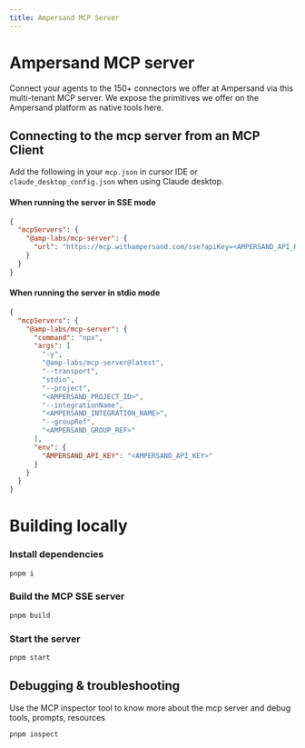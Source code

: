 ```yaml
---
title: Ampersand MCP Server
---
```



# Ampersand MCP server

Connect your agents to the 150+ connectors we offer at Ampersand via this multi-tenant MCP server. We expose the primitives we offer on the Ampersand platform as native tools here.

## Connecting to the mcp server from an MCP Client

Add the following in your `mcp.json` in cursor IDE or `claude_desktop_config.json` when using Claude desktop.

#### When running the server in SSE mode

```json
{
  "mcpServers": {
    "@amp-labs/mcp-server": {
      "url": "https://mcp.withampersand.com/sse?apiKey=<AMPERSAND_API_KEY>&project=<AMPERSAND_PROJECT_ID>&integrationName=<AMPERSAND_INTEGRATION_NAME>&groupRef=<AMPERSAND_GROUP_REF>"
    }
  }
}
```

#### When running the server in stdio mode

```json
{
  "mcpServers": {
    "@amp-labs/mcp-server": {
      "command": "npx",
      "args": [
        "-y",
        "@amp-labs/mcp-server@latest",
        "--transport",
        "stdio",
        "--project",
        "<AMPERSAND_PROJECT_ID>",
        "--integrationName",
        "<AMPERSAND_INTEGRATION_NAME>",
        "--groupRef",
        "<AMPERSAND_GROUP_REF>"
      ],
      "env": {
        "AMPERSAND_API_KEY": "<AMPERSAND_API_KEY>"
      }
    }
  }
}
```

# Building locally

### Install dependencies

```sh
pnpm i
```

### Build the MCP SSE server

```sh
pnpm build
```

### Start the server

```sh
pnpm start
```

## Debugging & troubleshooting

Use the MCP inspector tool to know more about the mcp server and debug tools, prompts, resources

```sh
pnpm inspect
```